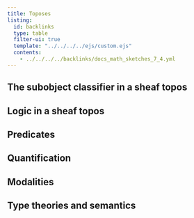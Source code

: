 ```yaml
---
title: Toposes
listing:
  id: backlinks
  type: table
  filter-ui: true
  template: "../../../../ejs/custom.ejs"
  contents:
    - ../../../../backlinks/docs_math_sketches_7_4.yml
---
```


## The subobject classifier in a sheaf topos

## Logic in a sheaf topos

## Predicates

## Quantification

## Modalities

## Type theories and semantics